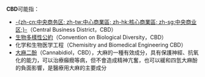 '''CBD'''可能指：
* [[中央商务区|-{zh-cn:中央商务区; zh-tw:中心商業區; zh-hk:核心商業區; zh-sg:中央商业区;}-]]（Central Business District，CBD）
* [[生物多樣性公約|生物多樣性公約]]（Convention on Biological Diversity，CBD）
* 化学和生物医学工程（Chemisitry and Biomedical Engineering  CBD）
* [[大麻二酚|大麻二酚]]（Cannabidiol，CBD），大麻的一種有效成分，具有保護神經、抗氧化的能力，可以治療癲癇等病，但不會造成精神亢奮，也可以緩和四氫大麻酚的負面影響，是醫療用大麻的主要成分

{{disambig|Cat=三字拉丁字母缩寫消歧義}}